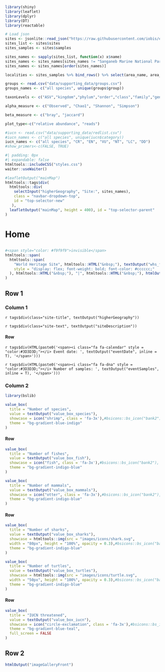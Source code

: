 ```r
library(shiny)
library(leaflet)
library(dplyr)
library(DT)
library(reactable)

# Load json
sites <- jsonlite::read_json("https://raw.githubusercontent.com/iobis/edna-tracker-data/data/generated.json")
sites_list <- sites$sites
sites_samples <- sites$samples

sites_names <- sapply(sites_list, function(x) x$name)
sites_names <- sites_names[sites_names != "Sanganeb Marine National Park and Dungonab Bay – Mukkawar Island Marine National Park"]
sites_names <- sites_names[order(sites_names)]

localities <- sites_samples %>% bind_rows() %>% select(area_name, area_locality, parent_area_name, station, lon = area_longitude, lat = area_latitude)

groups <- read.csv("data/supporting_data/groups.csv")
groups_names <- c("all species", unique(groups$group))

taxonLevels <- c("ASV","kingdom","phylum","order","class","family","genus", "species")

alpha_measure <- c("Observed", "Chao1", "Shannon", "Simpson")

beta_measure <- c("bray", "jaccard")

plot_type<-c("relative abundance", "reads")

#iucn <- read.csv("data/supporting_data/redlist.csv")
#iucn_names <- c("all species", unique(iucn$category))
iucn_names <- c("all species", "CR", "EN", "VU", "NT", "LC", "DD")
#show_primers<-c(FALSE, TRUE)

```

<!-- This goes on top of the page after navbar - map-->
```r
#| padding: 0px
#| expandable: false
htmltools::includeCSS("styles.css")
waiter::useWaiter()

#leafletOutput("mainMap")
htmltools::tags$div(
  htmltools::div(
    selectInput("higherGeography", "Site:", sites_names),
    class = "navbar-dropdown-top",
    id = "top-selector-new"
   ),
  leafletOutput("mainMap", height = 400), id = "top-selector-parent"
)
```


<!-- Each level 1 header becomes a page on the dashboard -->    
# Home {orientation="rows" scrolling="true"}

## {.toolbar}

``` r
#<span style="color: #f9f9f9">invisible</span>
htmltools::span(
  htmltools::span(
    "World Heritage Site", htmltools::HTML("&nbsp;"), textOutput("whs_front_code"),
    style = "display: flex; font-weight: bold; font-color: #cccccc;"
  ), htmltools::HTML("&nbsp;"), "|", htmltools::HTML("&nbsp;"), htmlOutput("whs_front_website"), style = "display: flex;"
)
```

## Row 1 {.flow}

### Column 1 {width=60%}

<!-- Temporary workaround, please don't remove-->

```{=html}
<script>
// Select the parent div with the specified classes
const parentDiv = document.querySelector('.toolbar-content.html-fill-item.html-fill-container');

// Check if the parent div exists
if (parentDiv) {
  // Select the immediate child of the parent div
  const childDiv = parentDiv.firstElementChild;

  // Check if the child div exists
  if (childDiv) {
    // Remove the style attribute from the child div
    childDiv.removeAttribute('style');
  }
}
// Select the div with the class you specified
let div = document.querySelector('.bslib-grid-item.html-fill-item.tab-content.bslib-grid');

// Check if the div exists to avoid errors
if (div) {
    // Remove the grid-template-rows style from the inline style
    div.style.removeProperty('grid-template-rows');
}
</script>
```

`r tags$div(class="site-title", textOutput("higherGeography"))`

`r tags$div(class="site-text", textOutput("siteDescription"))`

#### Row {.context-info}

`r tags$div(HTML(paste0('<span><i class="fa fa-calendar" style = "color:#3D3D3D;"></i> Event date: ', textOutput("eventDate", inline = T), '</span>')))`

`r tags$div(HTML(paste0('<span><i class="fa fa-dna" style = "color:#3D3D3D;"></i> Number of samples: ', textOutput("eventSamples", inline = T), '</span>')))`


### Column 2 {width=40% .flow}

```r
library(bslib)

value_box(
  title = "Number of species",
  value = textOutput("value_box_species"),
  showcase = icon("shrimp", class = 'fa-3x'),#bsicons::bs_icon("bank2"),
  theme = "bg-gradient-blue-indigo"
)

```

#### Row

```r

value_box(
  title = "Number of fishes",
  value = textOutput("value_box_fish"),
  showcase = icon("fish", class = 'fa-3x'),#bsicons::bs_icon("bank2"),
  theme = "bg-gradient-indigo-blue"
)
```

```r

value_box(
  title = "Number of mammals",
  value = textOutput("value_box_mammals"),
  showcase = icon("otter", class = 'fa-3x'),#bsicons::bs_icon("bank2"),
  theme = "bg-gradient-indigo-blue"
)
```

#### Row

```r

value_box(
  title = "Number of sharks",
  value = textOutput("value_box_sharks"),
  showcase = htmltools::img(src = "images/icons/shark.svg",
  width = "80px", height = "100%", opacity = 0.3),#bsicons::bs_icon("bank2"),
  theme = "bg-gradient-indigo-blue"
)
```

```r

value_box(
  title = "Number of turtles",
  value = textOutput("value_box_turtles"),
  showcase = htmltools::img(src = "images/icons/turtle.svg",
  width = "50px", height = "100%", opacity = 0.3),#bsicons::bs_icon("bank2"),
  theme = "bg-gradient-indigo-blue"
)
```

#### Row

```r

value_box(
  title = "IUCN threatened",
  value = textOutput("value_box_iucn"),
  showcase = icon("circle-exclamation", class = 'fa-3x'),#bsicons::bs_icon("bank2"),
  theme = "bg-gradient-blue-teal",
  full_screen = FALSE
)
```

## Row 2 {.flow}

```r
htmlOutput("imageGalleryFront")
```

<br>